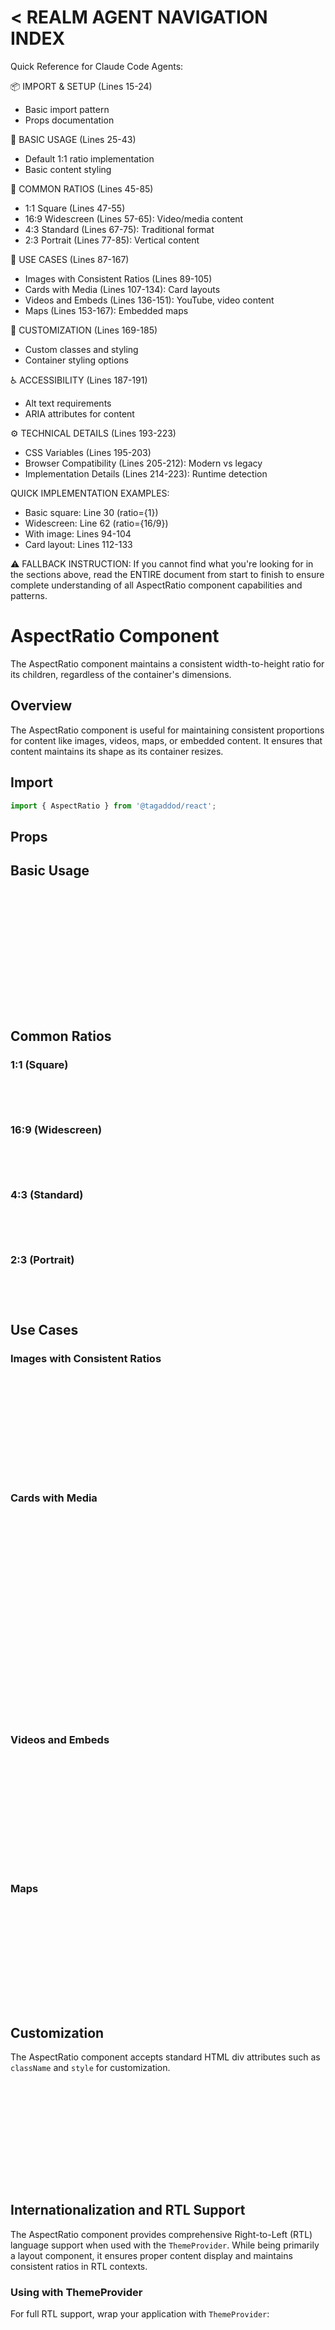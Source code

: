 
<Meta of={AspectRatioStories} />

<
REALM AGENT NAVIGATION INDEX
=============================
Quick Reference for Claude Code Agents:

📦 IMPORT & SETUP (Lines 15-24)
- Basic import pattern
- Props documentation

🎯 BASIC USAGE (Lines 25-43)
- Default 1:1 ratio implementation
- Basic content styling

📐 COMMON RATIOS (Lines 45-85)
- 1:1 Square (Lines 47-55)
- 16:9 Widescreen (Lines 57-65): Video/media content
- 4:3 Standard (Lines 67-75): Traditional format
- 2:3 Portrait (Lines 77-85): Vertical content

💼 USE CASES (Lines 87-167)
- Images with Consistent Ratios (Lines 89-105)
- Cards with Media (Lines 107-134): Card layouts
- Videos and Embeds (Lines 136-151): YouTube, video content
- Maps (Lines 153-167): Embedded maps

🔧 CUSTOMIZATION (Lines 169-185)
- Custom classes and styling
- Container styling options

♿ ACCESSIBILITY (Lines 187-191)
- Alt text requirements
- ARIA attributes for content

⚙️ TECHNICAL DETAILS (Lines 193-223)
- CSS Variables (Lines 195-203)
- Browser Compatibility (Lines 205-212): Modern vs legacy
- Implementation Details (Lines 214-223): Runtime detection

QUICK IMPLEMENTATION EXAMPLES:
- Basic square: Line 30 (ratio={1})
- Widescreen: Line 62 (ratio={16/9})
- With image: Lines 94-104
- Card layout: Lines 112-133

⚠️ FALLBACK INSTRUCTION:
If you cannot find what you're looking for in the sections above, 
read the ENTIRE document from start to finish to ensure complete 
understanding of all AspectRatio component capabilities and patterns.
>

# AspectRatio Component

The AspectRatio component maintains a consistent width-to-height ratio for its children, regardless of the container's dimensions.

## Overview

The AspectRatio component is useful for maintaining consistent proportions for content like images, videos, maps, or embedded content. It ensures that content maintains its shape as its container resizes.

## Import

```jsx
import { AspectRatio } from '@tagaddod/react';
```

## Props

<ArgTypes of={AspectRatio} />

## Basic Usage

<Canvas of={AspectRatioStories.Default} />

```jsx
<AspectRatio ratio={1}>
  <div style={{
    width: '100%',
    height: '100%',
    backgroundColor: 'var(--t-color-fill-brand)',
    display: 'flex',
    alignItems: 'center',
    justifyContent: 'center',
    color: 'var(--t-color-text-on-fill)',
  }}>
    1:1
  </div>
</AspectRatio>
```

## Common Ratios

### 1:1 (Square)

<Canvas of={AspectRatioStories.Default} />

```jsx
<AspectRatio ratio={1}>
  {/* Content */}
</AspectRatio>
```

### 16:9 (Widescreen)

<Canvas of={AspectRatioStories.Widescreen} />

```jsx
<AspectRatio ratio={16/9}>
  {/* Content */}
</AspectRatio>
```

### 4:3 (Standard)

<Canvas of={AspectRatioStories.WithImage} />

```jsx
<AspectRatio ratio={4/3}>
  {/* Content */}
</AspectRatio>
```

### 2:3 (Portrait)

<Canvas of={AspectRatioStories.Portrait} />

```jsx
<AspectRatio ratio={2/3}>
  {/* Content */}
</AspectRatio>
```

## Use Cases

### Images with Consistent Ratios

<Canvas of={AspectRatioStories.WithImage} />

```jsx
<AspectRatio ratio={4/3}>
  <img 
    src="https://placekitten.com/800/600" 
    alt="A kitten" 
    style={{ 
      width: '100%', 
      height: '100%', 
      objectFit: 'cover' 
    }} 
  />
</AspectRatio>
```

### Cards with Media

<Canvas of={AspectRatioStories.CardExample} />

```jsx
<div style={{
  maxWidth: '400px',
  border: '1px solid var(--t-color-border-primary)',
  borderRadius: 'var(--t-border-radius-300)',
  overflow: 'hidden'
}}>
  <AspectRatio ratio={16/9}>
    <img 
      src="https://placekitten.com/1600/900" 
      alt="A cute kitten" 
      style={{ 
        width: '100%', 
        height: '100%', 
        objectFit: 'cover' 
      }} 
    />
  </AspectRatio>
  <div style={{ padding: 'var(--t-space-300)' }}>
    <h3>Card with AspectRatio</h3>
    <p>This card uses the AspectRatio component to maintain a consistent 16:9 ratio for the image.</p>
  </div>
</div>
```

### Videos and Embeds

```jsx
<AspectRatio ratio={16/9}>
  <iframe 
    src="https://www.youtube.com/embed/dQw4w9WgXcQ" 
    title="Video"
    allowFullScreen
    style={{ 
      width: '100%', 
      height: '100%', 
      border: 'none' 
    }}
  />
</AspectRatio>
```

### Maps

```jsx
<AspectRatio ratio={4/3}>
  <iframe 
    src="https://www.google.com/maps/embed?pb=!1m18!1m12!1m3!1d6998.575412963273!2d31.233882!3d30.044409!2m3!1f0!2f0!3f0!3m2!1i1024!2i768!4f13.1!3m3!1m2!1s0x1458409d7064e783%3A0x5eeb83030d45206!2sCairo%2C%20Egypt!5e0!3m2!1sen!2sus!4v1652813095591!5m2!1sen!2sus" 
    title="Map"
    style={{ 
      width: '100%', 
      height: '100%', 
      border: 'none' 
    }}
  />
</AspectRatio>
```

## Customization

The AspectRatio component accepts standard HTML div attributes such as `className` and `style` for customization.

```jsx
<AspectRatio 
  ratio={16/9}
  className="custom-container"
  style={{ 
    maxWidth: '600px',
    boxShadow: 'var(--t-shadow-200)',
    borderRadius: 'var(--t-border-radius-200)'
  }}
>
  {/* Content */}
</AspectRatio>
```

## Internationalization and RTL Support

The AspectRatio component provides comprehensive Right-to-Left (RTL) language support when used with the `ThemeProvider`. While being primarily a layout component, it ensures proper content display and maintains consistent ratios in RTL contexts.

### Using with ThemeProvider

For full RTL support, wrap your application with `ThemeProvider`:

```jsx
import { ThemeProvider, AspectRatio } from 'tagaddod-design-react';

function App() {
  return (
    <ThemeProvider defaultDirection="rtl" defaultLocale="ar">
      <AspectRatio ratio={16/9}>
        <img 
          src="/arabic-content-image.jpg" 
          alt="صورة محتوى عربي" 
          style={{ width: '100%', height: '100%', objectFit: 'cover' }} 
        />
      </AspectRatio>
    </ThemeProvider>
  );
}
```

### Automatic RTL Adjustments

When RTL is enabled via ThemeProvider, the AspectRatio component automatically:

1. **Font Switching**: Changes from Outfit (English) to Tajawal (Arabic) font for any text content
2. **Layout Direction**: Maintains proper aspect ratios while respecting RTL content flow
3. **Content Positioning**: Ensures proper positioning of child elements in RTL contexts
4. **Line Height**: Applies appropriate line height for Arabic text within the ratio container
5. **Text Alignment**: Supports right-aligned text for Arabic content

### Media Content in RTL

For images and videos with Arabic captions or overlays:

```jsx
import { useTheme } from 'tagaddod-design-react';

function RTLMediaContent() {
  const { isRTL } = useTheme();
  
  return (
    <div style={{ direction: isRTL ? 'rtl' : 'ltr', maxWidth: '600px' }}>
      <AspectRatio ratio={16/9}>
        <div style={{ position: 'relative', width: '100%', height: '100%' }}>
          <img 
            src="https://picsum.photos/800/450" 
            alt={isRTL ? 'صورة توضيحية للمحتوى' : 'Illustrative content image'} 
            style={{ width: '100%', height: '100%', objectFit: 'cover' }} 
          />
          <div style={{
            position: 'absolute',
            bottom: '16px',
            [isRTL ? 'right' : 'left']: '16px',
            backgroundColor: 'rgba(0, 0, 0, 0.7)',
            color: 'white',
            padding: '8px 12px',
            borderRadius: '4px',
            fontFamily: isRTL ? 'var(--t-font-family-arabic)' : 'var(--t-font-family-primary)',
            lineHeight: isRTL ? 'var(--t-line-height-arabic, 1.2)' : 'var(--t-line-height-english, 1.5)'
          }}>
            {isRTL ? 'عنوان الصورة العربي' : 'English Image Caption'}
          </div>
        </div>
      </AspectRatio>
    </div>
  );
}
```

### Card Layouts in RTL

For card components with proper RTL layout:

```jsx
function RTLCardLayout() {
  const { isRTL } = useTheme();
  
  const cardData = isRTL ? [
    { title: 'تطوير الويب الحديث', description: 'تعلم أحدث تقنيات تطوير المواقع والتطبيقات', image: '/web-dev-ar.jpg' },
    { title: 'التصميم التفاعلي', description: 'مبادئ التصميم وتجربة المستخدم المتقدمة', image: '/design-ar.jpg' },
    { title: 'الذكاء الاصطناعي', description: 'مقدمة شاملة في مجال الذكاء الاصطناعي', image: '/ai-ar.jpg' }
  ] : [
    { title: 'Modern Web Development', description: 'Learn the latest web and app development techniques', image: '/web-dev-en.jpg' },
    { title: 'Interactive Design', description: 'Advanced design principles and user experience', image: '/design-en.jpg' },
    { title: 'Artificial Intelligence', description: 'Comprehensive introduction to AI field', image: '/ai-en.jpg' }
  ];
  
  return (
    <div style={{ 
      direction: isRTL ? 'rtl' : 'ltr',
      display: 'grid',
      gridTemplateColumns: 'repeat(auto-fit, minmax(300px, 1fr))',
      gap: '20px'
    }}>
      {cardData.map((card, index) => (
        <div key={index} style={{
          border: '1px solid var(--t-color-border-primary)',
          borderRadius: 'var(--t-border-radius-300)',
          overflow: 'hidden',
          backgroundColor: 'var(--t-color-surface-primary)'
        }}>
          <AspectRatio ratio={4/3}>
            <img 
              src={card.image || "https://picsum.photos/400/300?random=" + index} 
              alt={card.title}
              style={{ width: '100%', height: '100%', objectFit: 'cover' }} 
            />
          </AspectRatio>
          <div style={{ padding: 'var(--t-space-300)' }}>
            <h3 style={{
              margin: '0 0 8px 0',
              fontFamily: isRTL ? 'var(--t-font-family-arabic)' : 'var(--t-font-family-primary)',
              lineHeight: isRTL ? 'var(--t-line-height-arabic, 1.2)' : 'var(--t-line-height-english, 1.5)',
              textAlign: isRTL ? 'right' : 'left'
            }}>
              {card.title}
            </h3>
            <p style={{
              margin: 0,
              color: 'var(--t-color-text-subtle)',
              fontFamily: isRTL ? 'var(--t-font-family-arabic)' : 'var(--t-font-family-primary)',
              lineHeight: isRTL ? 'var(--t-line-height-arabic, 1.2)' : 'var(--t-line-height-english, 1.5)',
              textAlign: isRTL ? 'right' : 'left'
            }}>
              {card.description}
            </p>
          </div>
        </div>
      ))}
    </div>
  );
}
```

### Video Embeds in RTL

For embedded videos with Arabic titles and controls:

```jsx
function RTLVideoEmbed() {
  const { isRTL } = useTheme();
  
  return (
    <div style={{ direction: isRTL ? 'rtl' : 'ltr', maxWidth: '800px' }}>
      <h2 style={{
        fontFamily: isRTL ? 'var(--t-font-family-arabic)' : 'var(--t-font-family-primary)',
        lineHeight: isRTL ? 'var(--t-line-height-arabic, 1.2)' : 'var(--t-line-height-english, 1.5)',
        textAlign: isRTL ? 'right' : 'left',
        marginBottom: '16px'
      }}>
        {isRTL ? 'فيديو تعليمي: مقدمة في البرمجة' : 'Tutorial Video: Introduction to Programming'}
      </h2>
      
      <AspectRatio ratio={16/9}>
        <iframe 
          src="https://www.youtube.com/embed/dQw4w9WgXcQ" 
          title={isRTL ? 'فيديو تعليمي' : 'Tutorial video'}
          allowFullScreen
          style={{ 
            width: '100%', 
            height: '100%', 
            border: 'none',
            borderRadius: 'var(--t-border-radius-200)'
          }}
        />
      </AspectRatio>
      
      <p style={{
        marginTop: '12px',
        fontFamily: isRTL ? 'var(--t-font-family-arabic)' : 'var(--t-font-family-primary)',
        lineHeight: isRTL ? 'var(--t-line-height-arabic, 1.2)' : 'var(--t-line-height-english, 1.5)',
        textAlign: isRTL ? 'right' : 'left',
        color: 'var(--t-color-text-subtle)'
      }}>
        {isRTL ? 'هذا فيديو تعليمي يشرح أساسيات البرمجة للمبتدئين' : 'This tutorial video explains programming basics for beginners'}
      </p>
    </div>
  );
}
```

### Maps Integration in RTL

For map embeds with Arabic labels and proper RTL positioning:

```jsx
function RTLMapEmbed() {
  const { isRTL } = useTheme();
  
  return (
    <div style={{ direction: isRTL ? 'rtl' : 'ltr' }}>
      <div style={{
        display: 'flex',
        flexDirection: 'column',
        gap: '16px',
        maxWidth: '600px'
      }}>
        <div>
          <h3 style={{
            fontFamily: isRTL ? 'var(--t-font-family-arabic)' : 'var(--t-font-family-primary)',
            lineHeight: isRTL ? 'var(--t-line-height-arabic, 1.2)' : 'var(--t-line-height-english, 1.5)',
            textAlign: isRTL ? 'right' : 'left',
            margin: '0 0 8px 0'
          }}>
            {isRTL ? 'موقعنا على الخريطة' : 'Our Location'}
          </h3>
          
          <AspectRatio ratio={4/3}>
            <iframe 
              src="https://www.google.com/maps/embed?pb=!1m18!1m12!1m3!1d3456.789!2d31.233882!3d30.044409!2m3!1f0!2f0!3f0!3m2!1i1024!2i768!4f13.1!3m3!1m2!1s0x0%3A0x0!2zMzDCsDAyJzM5LjkiTiAzMcKwMTQnMDIuMCJF!5e0!3m2!1sen!2seg!4v1234567890" 
              title={isRTL ? 'خريطة الموقع' : 'Location map'}
              style={{ 
                width: '100%', 
                height: '100%', 
                border: 'none',
                borderRadius: 'var(--t-border-radius-200)'
              }}
            />
          </AspectRatio>
          
          <div style={{
            marginTop: '12px',
            padding: '12px',
            backgroundColor: 'var(--t-color-surface-secondary)',
            borderRadius: 'var(--t-border-radius-200)',
            textAlign: isRTL ? 'right' : 'left'
          }}>
            <p style={{
              margin: '0 0 8px 0',
              fontFamily: isRTL ? 'var(--t-font-family-arabic)' : 'var(--t-font-family-primary)',
              lineHeight: isRTL ? 'var(--t-line-height-arabic, 1.2)' : 'var(--t-line-height-english, 1.5)',
              fontWeight: 600
            }}>
              {isRTL ? 'العنوان:' : 'Address:'}
            </p>
            <p style={{
              margin: 0,
              fontFamily: isRTL ? 'var(--t-font-family-arabic)' : 'var(--t-font-family-primary)',
              lineHeight: isRTL ? 'var(--t-line-height-arabic, 1.2)' : 'var(--t-line-height-english, 1.5)',
              color: 'var(--t-color-text-subtle)'
            }}>
              {isRTL ? 'شارع التحرير، وسط البلد، القاهرة، مصر' : 'Tahrir Street, Downtown, Cairo, Egypt'}
            </p>
          </div>
        </div>
      </div>
    </div>
  );
}
```

### Profile Images in RTL

For user profiles and avatar displays with consistent ratios:

```jsx
function RTLProfileImages() {
  const { isRTL } = useTheme();
  
  const profiles = isRTL ? [
    { name: 'أحمد محمود', role: 'مطور أول', avatar: '/ahmed.jpg' },
    { name: 'فاطمة أحمد', role: 'مصممة UI', avatar: '/fatima.jpg' },
    { name: 'محمد علي', role: 'مدير المنتج', avatar: '/mohamed.jpg' }
  ] : [
    { name: 'Ahmed Mahmoud', role: 'Senior Developer', avatar: '/ahmed.jpg' },
    { name: 'Fatima Ahmed', role: 'UI Designer', avatar: '/fatima.jpg' },
    { name: 'Mohamed Ali', role: 'Product Manager', avatar: '/mohamed.jpg' }
  ];
  
  return (
    <div style={{ 
      direction: isRTL ? 'rtl' : 'ltr',
      display: 'flex',
      flexDirection: 'column',
      gap: '16px'
    }}>
      <h3 style={{
        fontFamily: isRTL ? 'var(--t-font-family-arabic)' : 'var(--t-font-family-primary)',
        lineHeight: isRTL ? 'var(--t-line-height-arabic, 1.2)' : 'var(--t-line-height-english, 1.5)',
        textAlign: isRTL ? 'right' : 'left'
      }}>
        {isRTL ? 'فريق العمل' : 'Team Members'}
      </h3>
      
      <div style={{
        display: 'grid',
        gridTemplateColumns: 'repeat(auto-fit, minmax(200px, 1fr))',
        gap: '16px'
      }}>
        {profiles.map((profile, index) => (
          <div key={index} style={{
            display: 'flex',
            flexDirection: 'column',
            alignItems: isRTL ? 'flex-end' : 'flex-start',
            padding: '16px',
            border: '1px solid var(--t-color-border-secondary)',
            borderRadius: 'var(--t-border-radius-300)',
            textAlign: isRTL ? 'right' : 'left'
          }}>
            <div style={{ width: '80px', marginBottom: '12px' }}>
              <AspectRatio ratio={1}>
                <img 
                  src={profile.avatar || `https://picsum.photos/80/80?random=${index}`} 
                  alt={profile.name}
                  style={{ 
                    width: '100%', 
                    height: '100%', 
                    objectFit: 'cover',
                    borderRadius: '50%'
                  }} 
                />
              </AspectRatio>
            </div>
            
            <h4 style={{
              margin: '0 0 4px 0',
              fontFamily: isRTL ? 'var(--t-font-family-arabic)' : 'var(--t-font-family-primary)',
              lineHeight: isRTL ? 'var(--t-line-height-arabic, 1.2)' : 'var(--t-line-height-english, 1.5)',
              fontSize: '16px'
            }}>
              {profile.name}
            </h4>
            
            <p style={{
              margin: 0,
              fontFamily: isRTL ? 'var(--t-font-family-arabic)' : 'var(--t-font-family-primary)',
              lineHeight: isRTL ? 'var(--t-line-height-arabic, 1.2)' : 'var(--t-line-height-english, 1.5)',
              fontSize: '14px',
              color: 'var(--t-color-text-subtle)'
            }}>
              {profile.role}
            </p>
          </div>
        ))}
      </div>
    </div>
  );
}
```

### Custom Ratio Content in RTL

For custom aspect ratios with RTL-specific content:

```jsx
function RTLCustomRatios() {
  const { isRTL } = useTheme();
  
  const ratios = [
    { ratio: 1, label: isRTL ? 'مربع (1:1)' : 'Square (1:1)' },
    { ratio: 16/9, label: isRTL ? 'عريض (16:9)' : 'Widescreen (16:9)' },
    { ratio: 4/3, label: isRTL ? 'قياسي (4:3)' : 'Standard (4:3)' },
    { ratio: 2/3, label: isRTL ? 'عمودي (2:3)' : 'Portrait (2:3)' }
  ];
  
  return (
    <div style={{ 
      direction: isRTL ? 'rtl' : 'ltr',
      display: 'grid',
      gridTemplateColumns: 'repeat(auto-fit, minmax(200px, 1fr))',
      gap: '16px'
    }}>
      {ratios.map((item, index) => (
        <div key={index}>
          <h4 style={{
            marginBottom: '8px',
            fontFamily: isRTL ? 'var(--t-font-family-arabic)' : 'var(--t-font-family-primary)',
            lineHeight: isRTL ? 'var(--t-line-height-arabic, 1.2)' : 'var(--t-line-height-english, 1.5)',
            textAlign: isRTL ? 'right' : 'left'
          }}>
            {item.label}
          </h4>
          
          <AspectRatio ratio={item.ratio}>
            <div style={{
              width: '100%',
              height: '100%',
              backgroundColor: 'var(--t-color-fill-brand)',
              display: 'flex',
              alignItems: 'center',
              justifyContent: 'center',
              color: 'var(--t-color-text-on-fill)',
              fontFamily: isRTL ? 'var(--t-font-family-arabic)' : 'var(--t-font-family-primary)',
              lineHeight: isRTL ? 'var(--t-line-height-arabic, 1.2)' : 'var(--t-line-height-english, 1.5)',
              borderRadius: 'var(--t-border-radius-200)',
              fontSize: '14px',
              textAlign: 'center'
            }}>
              {item.ratio.toFixed(2)}
            </div>
          </AspectRatio>
        </div>
      ))}
    </div>
  );
}
```

### RTL Best Practices

1. **Always use ThemeProvider** for proper RTL support and font switching
2. **Test with Arabic content overlays** to ensure proper text positioning and alignment
3. **Use `useTheme` hook** to access RTL state and theme information
4. **Consider content positioning** - captions, overlays, and controls should respect RTL layout
5. **Test media embeds** to ensure proper display and accessibility in RTL
6. **Validate responsive behavior** across different aspect ratios in RTL contexts
7. **Ensure proper text rendering** with Arabic fonts and line heights for any text content

## Accessibility

- The AspectRatio component is a presentational wrapper that doesn't affect the accessibility of its children
- Ensure that content placed inside AspectRatio (especially images) has appropriate alt text and ARIA attributes
- For iframe content, always provide a descriptive title attribute

## Implementation Details

### CSS Variables

The AspectRatio component uses the following token CSS variables:

| Variable | Purpose |
|----------|---------|
| `--t-border-radius-200` | Border radius for the container |
| `--t-duration-base` | Duration for transitions |
| `--t-easing-in-out` | Easing function for transitions |

### Browser Compatibility

The AspectRatio component has been designed with browser compatibility in mind:

1. Modern browsers: Uses the CSS `aspect-ratio` property for simple, efficient aspect ratio control
2. Legacy browsers: Falls back to the "padding-top hack" technique where the modern property isn't supported
   
The fallback is applied automatically through feature detection, providing consistent behavior across all supported browsers.

### Technical Implementation

The AspectRatio component:

1. Checks for `aspect-ratio` CSS support at runtime
2. For modern browsers, applies the `aspect-ratio` CSS property directly
3. For legacy browsers, calculates a percentage-based padding-top value based on the ratio (e.g., a 16:9 ratio becomes padding-top: 56.25%)
4. Ensures children are positioned correctly within the ratio container

This dual approach ensures the most efficient implementation is used when available, while maintaining support for older browsers.
